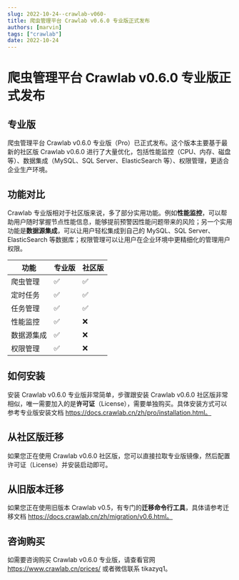 ```yaml
---
slug: 2022-10-24--crawlab-v060-
title: 爬虫管理平台 Crawlab v0.6.0 专业版正式发布
authors: [marvin]
tags: ["crawlab"]
date: 2022-10-24
---
```



# 爬虫管理平台 Crawlab v0.6.0 专业版正式发布

## 专业版

爬虫管理平台 Crawlab v0.6.0 专业版（Pro）已正式发布。这个版本主要基于最新的社区版 Crawlab v0.6.0 进行了大量优化，包括性能监控（CPU、内存、磁盘等）、数据集成（MySQL、SQL Server、ElasticSearch 等）、权限管理，更适合企业生产环境。

## 功能对比

Crawlab 专业版相对于社区版来说，多了部分实用功能。例如**性能监控**，可以帮助用户随时掌握节点性能信息，能够提前预警因性能问题带来的风险；另一个实用功能是**数据源集成**，可以让用户轻松集成到自己的 MySQL、SQL Server、ElasticSearch 等数据库；权限管理可以让用户在企业环境中更精细化的管理用户权限。

| 功能                                | 专业版             | 社区版             |
| ----------------------------------- | ------------------ | ------------------ |
| 爬虫管理                            | ✅ | ✅ |
| 定时任务                            | ✅ | ✅ |
| 任务管理                            | ✅ | ✅ |
| 性能监控     | ✅ | ❌                |
| 数据源集成 | ✅ | ❌                |
| 权限管理    | ✅ | ❌                |

## 如何安装

安装 Crawlab v0.6.0 专业版非常简单，步骤跟安装 Crawlab v0.6.0 社区版非常相似，唯一需要加入的是**许可证**（License），需要单独购买。具体安装方式可以参考专业版安装文档 https://docs.crawlab.cn/zh/pro/installation.html。

## 从社区版迁移

如果您正在使用 Crawlab v0.6.0 社区版，您可以直接拉取专业版镜像，然后配置许可证（License）并安装启动即可。

## 从旧版本迁移

如果您正在使用旧版本 Crawlab v0.5，有专门的**迁移命令行工具**，具体请参考迁移文档 https://docs.crawlab.cn/zh/migration/v0.6.html。

## 咨询购买

如需要咨询购买 Crawlab v0.6.0 专业版，请查看官网 https://www.crawlab.cn/prices/ 或者微信联系 tikazyq1。
